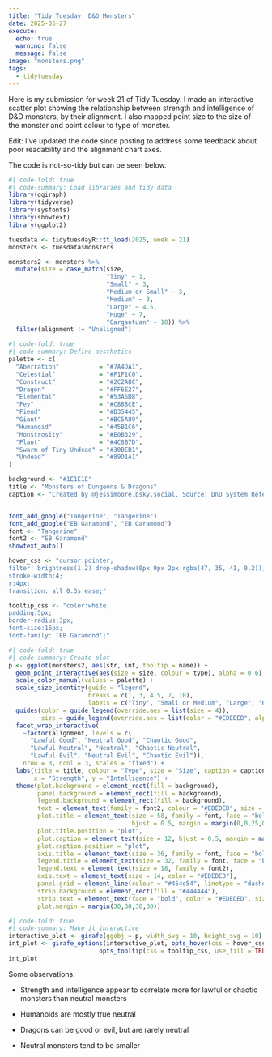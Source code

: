 ```yaml
---
title: "Tidy Tuesday: D&D Monsters"
date: 2025-05-27
execute:
  echo: true
  warning: false
  message: false
image: "monsters.png"
tags: 
  - tidytuesday
---
```


Here is my submission for week 21 of Tidy Tuesday. I made an interactive scatter plot showing the relationship between strength and intelligence of D&D monsters, by their alignment. I also mapped point size to the size of the monster and point colour to type of monster.

Edit: I've updated the code since posting to address some feedback about poor readability and the alignment chart axes.

The code is not-so-tidy but can be seen below.

```r
#| code-fold: true
#| code-summary: Load libraries and tidy data
library(ggiraph)
library(tidyverse)
library(sysfonts)
library(showtext)
library(ggplot2)

tuesdata <- tidytuesdayR::tt_load(2025, week = 21)
monsters <- tuesdata$monsters

monsters2 <- monsters %>%
  mutate(size = case_match(size,
                           "Tiny" ~ 1,
                           "Small" ~ 3,
                           "Medium or Small" ~ 3,
                           "Medium" ~ 3,
                           "Large" ~ 4.5,
                           "Huge" ~ 7,
                           "Gargantuan" ~ 10)) %>%
  filter(alignment != "Unaligned")
```

```r
#| code-fold: true
#| code-summary: Define aesthetics
palette <- c(
  "Aberration"           = "#7A4DA1",
  "Celestial"            = "#F1F1C0",
  "Construct"            = "#2C2A8C",
  "Dragon"               = "#FF6E27",
  "Elemental"            = "#53A6D8",
  "Fey"                  = "#C88BCE",
  "Fiend"                = "#D35445",
  "Giant"                = "#BC5A89",
  "Humanoid"             = "#45B1C6",
  "Monstrosity"          = "#E0B329",
  "Plant"                = "#4C8B7D",
  "Swarm of Tiny Undead" = "#30BEB1",
  "Undead"               = "#89D1A1"
)

background <- "#1E1E1E"
title <- "Monsters of Dungeons & Dragons"
caption <- "Created by @jessimoore.bsky.social, Source: DnD System Reference Document v5.2.1"


font_add_google("Tangerine", "Tangerine")
font_add_google("EB Garamond", "EB Garamond")
font <- "Tangerine"
font2 <- "EB Garamond"
showtext_auto()

hover_css <- "cursor:pointer; 
filter: brightness(1.2) drop-shadow(0px 0px 2px rgba(47, 35, 41, 0.2));
stroke-width:4;
r:4px;
transition: all 0.3s ease;"

tooltip_css <- "color:white;
padding:5px;
border-radius:3px;
font-size:16px;
font-family: 'EB Garamond';"
```

```r
#| code-fold: true
#| code-summary: Create plot
p <- ggplot(monsters2, aes(str, int, tooltip = name)) +
  geom_point_interactive(aes(size = size, colour = type), alpha = 0.6) +
  scale_color_manual(values = palette) +
  scale_size_identity(guide = "legend",
                      breaks = c(1, 3, 4.5, 7, 10),
                      labels = c("Tiny", "Small or Medium", "Large", "Huge", "Gargantuan")) +
  guides(color = guide_legend(override.aes = list(size = 4)),
         size = guide_legend(override.aes = list(color = "#EDEDED", alpha = 1))) +
  facet_wrap_interactive(
    ~factor(alignment, levels = c(
      "Lawful Good", "Neutral Good", "Chaotic Good",
      "Lawful Neutral", "Neutral", "Chaotic Neutral",
      "Lawful Evil", "Neutral Evil", "Chaotic Evil")),
    nrow = 3, ncol = 3, scales = "fixed") +
  labs(title = title, colour = "Type", size = "Size", caption = caption,
       x = "Strength", y = "Intelligence") +
  theme(plot.background = element_rect(fill = background),
        panel.background = element_rect(fill = background),
        legend.background = element_rect(fill = background),
        text = element_text(family = font2, colour = "#EDEDED", size = 16),
        plot.title = element_text(size = 58, family = font, face = "bold",
                                  hjust = 0.5, margin = margin(0,0,25,0)),
        plot.title.position = "plot",
        plot.caption = element_text(size = 12, hjust = 0.5, margin = margin(40,0,0,0)),
        plot.caption.position = "plot",
        axis.title = element_text(size = 36, family = font, face = "bold"),
        legend.title = element_text(size = 32, family = font, face = "bold"),
        legend.text = element_text(size = 18, family = font2),
        axis.text = element_text(size = 14, color = "#EDEDED"),
        panel.grid = element_line(colour = "#454e54", linetype = "dashed"),
        strip.background = element_rect(fill = "#444444"),
        strip.text = element_text(face = "bold", color = "#EDEDED", size = 16),
        plot.margin = margin(30,30,30,30))
```

```r
#| code-fold: true
#| code-summary: Make it interactive
interactive_plot <- girafe(ggobj = p, width_svg = 10, height_svg = 10) # needed to experiment with the size
int_plot <- girafe_options(interactive_plot, opts_hover(css = hover_css),
                         opts_tooltip(css = tooltip_css, use_fill = TRUE))
int_plot
```

Some observations:

-   Strength and intelligence appear to correlate more for lawful or chaotic monsters than neutral monsters

-   Humanoids are mostly true neutral

-   Dragons can be good or evil, but are rarely neutral

-   Neutral monsters tend to be smaller
